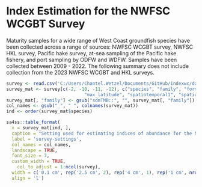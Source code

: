 # Index Estimation for the NWFSC WCGBT Survey {#wcgbt-index-settings}

Maturity samples for a wide range of West Coast groundfish species have been collected across a range of sources: NWFSC WCGBT survey, NWFSC HKL survey, Pacific hake survey, at-sea sampling of the Pacific hake fishery, and port sampling by ODFW and WDFW. Samples have been collected between 2009 - 2022. The following summary does not include collection from the 2023 NWFSC WCGBT and HKL surveys.   


```r

survey <- read.csv('C:/Users/Chantel.Wetzel/Documents/GitHub/indexwc/data-raw/configuration.csv')
survey_mat <- survey[c(-2, -10, -11, -12), c("species", "family", "formula", "min_depth", "max_depth", "min_latitude", 
                             "max_latitude", "spatiotemporal1", "spatiotemporal2")]
survey_mat[, "family"] <- gsub("sdmTMB::", "", survey_mat[, "family"])
col_names <- gsub("_", " ", colnames(survey_mat))
ind <- order(survey_mat$species)

sa4ss::table_format(
  x = survey_mat[ind, ], 
  caption = "Setting used for estimating indices of abundance for the NWFSC WCGBT survey by species.",
  label = 'survey-settings',
  col_names = col_names,
  landscape = TRUE,
  font_size = 7,
  custom_width = TRUE,
	col_to_adjust = 1:ncol(survey),
  width = c('0.1 cm', rep('2.5 cm', 2), rep('4 cm', 1), rep('1 cm', nrow(survey_mat) - 4)),
  align = 'l')


```